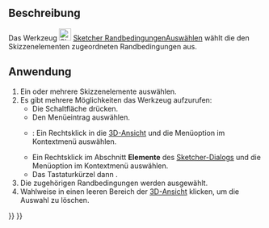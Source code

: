 <languages/>

{{Docnav/de
|[[Sketcher_SelectElementsWithDoFs/de|UnterbestimmteElementeAuswählen]]
|[[Sketcher_SelectElementsAssociatedWithConstraints/de| ZugehörigeElementeAuswählen]]
|[[Sketcher_Workbench/de|Sketcher]]
|IconL=Sketcher_SelectElementsWithDoFs.svg‎
|IconR=Sketcher_SelectElementsAssociatedWithConstraints.svg‎
|IconC=Workbench_Sketcher.svg
}}

{{GuiCommand/de
|Name=Sketcher SelectConstraints
|Name/de=Sketcher RandbedingungenAuswählen
|MenuLocation=Skizze → Sketcher visuell→ Zugehörige Randbedingungen auswählen
|Workbenches=[[Sketcher_Workbench/de|Sketcher]]
|Shortcut={{KEY|Z}} {{KEY|K}}
|Version=0.15
}}

<span id="Description"></span>
==Beschreibung==

Das Werkzeug [[Image:Sketcher_SelectConstraints.svg|24px]] [[Sketcher_SelectConstraints/de|Sketcher RandbedingungenAuswählen]] wählt die den Skizzenelementen zugeordneten Randbedingungen aus.

<span id="Usage"></span>
==Anwendung==

# Ein oder mehrere Skizzenelemente auswählen.
# Es gibt mehrere Möglichkeiten das Werkzeug aufzurufen:
#* Die Schaltfläche {{Button|[[File:Sketcher_SelectConstraints.svg|16px]] [[Sketcher_SelectConstraints/de|Zugehörige Randbedingungen auswählen]]}} drücken.
#* Den Menüeintrag {{MenuCommand|Skizze → Sketcher visuell → [[File:Sketcher_SelectConstraints.svg|16px]] Zugehörige Randbedingungen auswählen}} auswählen.
#* {{Version/de|1.0}}: Ein Rechtsklick in die [[3D_view/de|3D-Ansicht]] und die Menüoption {{MenuCommand|[[Image:Sketcher_SelectConstraints.svg|16px]] Zugehörige Randbedingungen auswählen}} im Kontextmenü auswählen.
#* Ein Rechtsklick im Abschnitt '''Elemente''' des [[Sketcher_Dialog/de|Sketcher-Dialogs]] und die Menüoption {{MenuCommand|[[Image:Sketcher_SelectConstraints.svg|16px]] Zugehörige Randbedingungen auswählen}} im Kontextmenü auswählen.
#* Das Tastaturkürzel {{KEY|Z}} dann {{KEY|K}}.
# Die zugehörigen Randbedingungen werden ausgewählt.
# Wahlweise in einen leeren Bereich der [[3D_view/de|3D-Ansicht]] klicken, um die Auswahl zu löschen.


{{Docnav/de
|[[Sketcher_SelectElementsWithDoFs/de|UnterbestimmteElementeAuswählen]]
|[[Sketcher_SelectElementsAssociatedWithConstraints/de| ZugehörigeElementeAuswählen]]
|[[Sketcher_Workbench/de|Sketcher]]
|IconL=Sketcher_SelectElementsWithDoFs.svg‎
|IconR=Sketcher_SelectElementsAssociatedWithConstraints.svg‎
|IconC=Workbench_Sketcher.svg
}}

{{Sketcher_Tools_navi{{#translation:}}}}
{{Userdocnavi{{#translation:}}}}